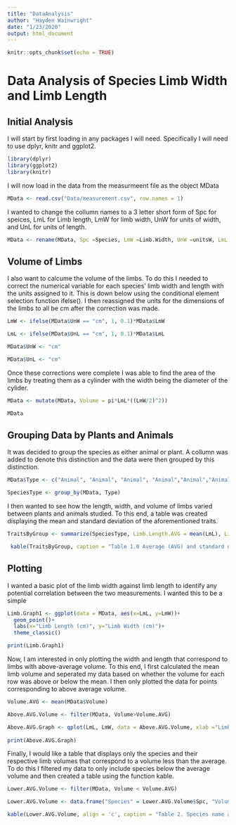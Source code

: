 ```yaml
---
title: "DataAnalysis"
author: "Hayden Wainwright"
date: "1/23/2020"
output: html_document
---
```


```r
knitr::opts_chunk$set(echo = TRUE)
```

# Data Analysis of Species Limb Width and Limb Length


## Initial Analysis

I will start by first loading in any packages I will need. Specifically I will need to use dplyr, knitr and ggplot2.

```r
library(dplyr)
library(ggplot2)
library(knitr)

```

I will now load in the data from the measurmeent file as the object MData

```r
MData <- read.csv("Data/measurement.csv", row.names = 1)
```

I wanted to change the collumn names to a 3 letter short form of Spc for speices, LmL for Limb length, LmW for limb width, UnW for units of width, and UnL for units of length. 

```r
MData <- rename(MData, Spc =Species, LmW =Limb.Width, UnW =unitsW, LmL =Limb.Length, UnL =unitsL)
```


## Volume of Limbs

I also want to calcume the volume of the limbs. To do this I needed to correct the numerical variable for each species' limb width and length with the units assigned to it. This is down below using the conditional element selection function ifelse(). I then reassigned the units for the dimensions of the limbs to all be cm after the correction was made. 

```r
LmW <- ifelse(MData$UnW == "cm", 1, 0.1)*MData$LmW

LmL <- ifelse(MData$UnL == "cm", 1, 0.1)*MData$LmL

MData$UnW <- "cm"

MData$UnL <- "cm"

```


Once these corrections were complete I was able to find the area of the limbs by treating them as a cylinder with the width being the diameter of the cylider. 

```r
MData <- mutate(MData, Volume = pi*LmL*((LmW/2)^2))

MData
```
## Grouping Data by Plants and Animals
It was decided to group the species as either animal or plant. A collumn was added to denote this distinction and the data were then grouped by this distinction. 

```r
MData$Type <- c("Animal", "Animal", "Animal", "Animal","Animal","Animal","Animal", "Plant", "Plant", "Plant")

SpeciesType <- group_by(MData, Type)

```

I then wanted to see how the length, width, and volume of limbs varied between plants and animals studied. To this end, a table was created displaying the mean and standard deviation of the aforementioned traits. 

```r
TraitsByGroup <- summarize(SpeciesType, Limb.Length.AVG = mean(LmL), Limb.Length.SD = sd(LmL), Limb.Width.AVG = mean(LmW), Limb.Width.SD = sd(LmW), Volume.AVG = mean(Volume), Volume.SD = sd(Volume))

 kable(TraitsByGroup, caption = "Table 1.0 Average (AVG) and standard deiation (SD) of limb width, length, and volume for a series of species grouped by plants and animals")

```

## Plotting 

I wanted a basic plot of the limb width against limb length to identify any potential correlation between the two measurements. I wanted this to be a simple 

```r
Limb.Graph1 <- ggplot(data = MData, aes(x=LmL, y=LmW))+
  geom_point()+
  labs(x="Limb Length (cm)", y="Limb Width (cm)")+
  theme_classic()

print(Limb.Graph1)
```

Now, I am interested in only plotting the width and length that correspond to limbs with above-average volume. To this end, I first calculated the mean limb volume and seperated my data based on whether the volume for each row was above or below the mean. I then only plotted the data for points corresponding to above average volume. 

```r
Volume.AVG <- mean(MData$Volume)

Above.AVG.Volume <- filter(MData, Volume>Volume.AVG)

Above.AVG.Graph <- qplot(LmL, LmW, data = Above.AVG.Volume, xlab ="Limb Length (cm)", ylab = "Limb Width (cm)")+ theme_classic()
  
print(Above.AVG.Graph)

```

Finally, I would like a table that displays only the species and their respective limb volumes that correspond to a volume less than the average. To do this I filtered my data to only include species below the average volume and then created a table using the function kable. 


```r
Lower.AVG.Volume <- filter(MData, Volume < Volume.AVG)

Lower.AVG.Volume <- data.frame("Species" = Lower.AVG.Volume$Spc, "Volume" = Lower.AVG.Volume$Volume)

kable(Lower.AVG.Volume, align = 'c', caption = "Table 2. Species name and limb volume for species with below average limb volume")


```





